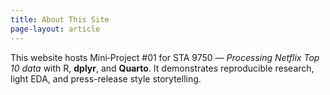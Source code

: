 ```yaml
---
title: About This Site
page-layout: article
---
```


This website hosts Mini‑Project #01 for STA 9750 — *Processing Netflix Top 10 data* with R, **dplyr**, and **Quarto**. It demonstrates reproducible research, light EDA, and press-release style storytelling.
